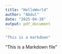```yaml
---
title: "HelloWorld"
author: "Abdul"
date: "2025-04-28"
output: pdf_document
---
```

```r
"This is a markdown"
```

"This is a Markdown file"

